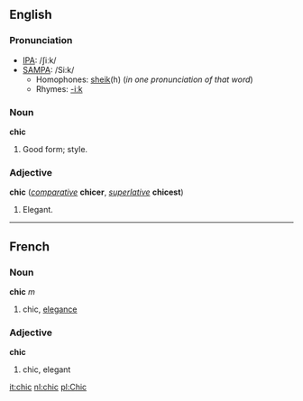 ==English==
===Pronunciation===
*[[IPA]]: /ʃiːk/
*[[SAMPA]]: /Si:k/
**Homophones: [[sheik]](h) (''in one pronunciation of that word'')
**Rhymes: [[Rhymes:English:-iːk|-iːk]]

===Noun===
'''chic'''

#Good form; style.

===Adjective===
'''chic''' (''[[comparative]]'' '''chicer''', ''[[superlative]]'' '''chicest''')

#Elegant.

----
==French==
===Noun===
'''chic''' ''m''

#chic, [[elegance]]

===Adjective===
'''chic'''

#chic, elegant

[[it:chic]]
[[nl:chic]]
[[pl:Chic]]